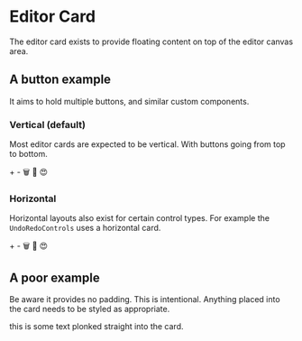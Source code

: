 # Editor Card


<Meta title="Editor/EditorCard" component={EditorCard} />

The editor card exists to provide floating content on top of the editor canvas area.

## A button example

It aims to hold multiple buttons, and similar custom components.

### Vertical (default)

Most editor cards are expected to be vertical. With buttons going from top to bottom.

<EditorCard>
  <EditorCardButton>+</EditorCardButton>
  <EditorCardButton>-</EditorCardButton>
  <EditorCardButton>🗑️</EditorCardButton>
  <EditorCardButton>💾</EditorCardButton>
  <EditorCardButton>😍</EditorCardButton>
</EditorCard>

### Horizontal

Horizontal layouts also exist for certain control types. For example the `UndoRedoControls` uses a horizontal card.

<EditorCard direction="horizontal">
  <EditorCardButton>+</EditorCardButton>
  <EditorCardButton>-</EditorCardButton>
  <EditorCardButton>🗑️</EditorCardButton>
  <EditorCardButton>💾</EditorCardButton>
  <EditorCardButton>😍</EditorCardButton>
</EditorCard>

## A poor example

Be aware it provides no padding. This is intentional.
Anything placed into the card needs to be styled as appropriate.

<EditorCard>
  this is some text plonked straight into the card.
</EditorCard>
